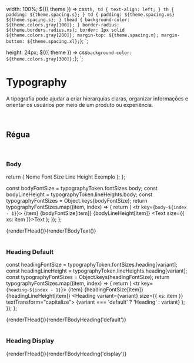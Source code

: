 
<Meta title="Tokens/Typography" component={typographyToken} />

  width: 100%;
  ${({ theme }) =>
    css`
      th,
      td {
        text-align: left;
      }
      th {
        padding: ${theme.spacing.s};
      }
      td {
        padding: ${theme.spacing.xs} ${theme.spacing.s};
      }
      thead {
        background-color: ${theme.colors.gray[100]};
      }
      border-radius: ${theme.borders.radius.xs};
      border: 1px solid ${theme.colors.gray[200]};
      margin-top: ${theme.spacing.m};
      margin-bottom: ${theme.spacing.xl};
    `};
`;

  height: 24px;
  ${({ theme }) => css`
    background-color: ${theme.colors.gray[300]};
  `};
`;

# Typography

A tipografia pode ajudar a criar hierarquias claras, organizar informações e orientar os usuários por meio de um produto ou experiência.

<br />

## Régua

<br />

### Body

  return (
    <tr>
      <th>Nome</th>
      <th>Font Size</th>
      <th>Line Height</th>
      <th>Exemplo</th>
    </tr>
  );
};

  const bodyFontSize = typographyToken.fontSizes.body;
  const bodyLineHeight = typographyToken.lineHeights.body;
  const typographyFontSizes = Object.keys(bodyFontSize);
  return typographyFontSizes.map((item, index) => {
    return (
      <tr key={`body-${index - 1}`}>
        <td>{item}</td>
        <td>{bodyFontSize[item]}</td>
        <td>{bodyLineHeight[item]}</td>
        <td>
          <Text size={{ xs: item }}>Text</Text>
        </td>
      </tr>
    );
  });
};

<Story name="Body">
  <Table>
    <thead>{renderTHead()}</thead>
    <tbody>{renderTBodyText()}</tbody>
  </Table>
</Story>

### Heading Default

  const headingFontSize = typographyToken.fontSizes.heading[variant];
  const headingLineHeight = typographyToken.lineHeights.heading[variant];
  const typographyFontSizes = Object.keys(headingFontSize);
  return typographyFontSizes.map((item, index) => {
    return (
      <tr key={`heading-${index - 1}`}>
        <td>{item}</td>
        <td>{headingFontSize[item]}</td>
        <td>{headingLineHeight[item]}</td>
        <td>
          <Heading variant={variant} size={{ xs: item }} textTransform="capitalize">
            {variant === 'default' ? 'Heading' : variant}
          </Heading>
        </td>
      </tr>
    );
  });
};

<Story name="Heading (Default)">
  <Table>
    <thead>{renderTHead()}</thead>
    <tbody>{renderTBodyHeading('default')}</tbody>
  </Table>
</Story>

### Heading Display

<Story name="Heading (Display)">
  <Table>
    <thead>{renderTHead()}</thead>
    <tbody>{renderTBodyHeading('display')}</tbody>
  </Table>
</Story>
